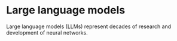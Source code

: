 # Large language models

Large language models (LLMs) represent decades of research and development of neural networks.
